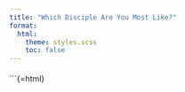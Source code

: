 ```yaml
---
title: "Which Disciple Are You Most Like?"
format:
  html:
    theme: styles.scss
    toc: false
---
```


<div id="quiz"></div>
<div id="result" style="margin-top: 20px; font-weight: bold;"></div>

```{=html}
<script>
const quizData = [
  {
    question: "What's your go-to vibe in a crisis?",
    options: {
      "Take charge and make a plan": ["Peter", "James"],
      "Find a quiet space and think it through": ["Mary of Bethany", "John"],
      "Ask a bunch of questions": ["Thomas", "Philip"],
      "Roll up my sleeves and help": ["Martha", "Andrew"],
      "Show up and stay loyal": ["Mary Magdalene", "Joanna"],
      "Stay calm and speak truth": ["Nathanael", "Matthew"],
      "Turn my energy into action": ["Simon the Zealot"]
    }
  },
  {
    question: "In a group project, you're the one who...",
    options: {
      "Leads the charge and keeps it moving": ["Peter", "James"],
      "Quietly connects people and supports behind the scenes": ["Andrew", "Joanna"],
      "Handles the details and double-checks everything": ["Matthew", "Philip"],
      "Keeps morale up and vibes positive": ["John", "Mary Magdalene"],
      "Keeps the planning on track": ["Martha", "Nathanael"],
      "Throws out the big creative ideas": ["Mary of Bethany", "Simon the Zealot"]
    }
  },
  {
    question: "How do you feel closest to God?",
    options: {
      "Doing something practical and helpful": ["Martha", "Peter"],
      "Soaking in quiet beauty or reflection": ["Mary of Bethany", "John"],
      "Learning something new or asking deep questions": ["Philip", "Matthew"],
      "Wrestling with doubts and honesty": ["Thomas", "Nathanael"],
      "Being there for people who are hurting": ["Mary Magdalene", "Joanna"],
      "Fighting for a cause I care about": ["Simon the Zealot", "James"]
    }
  },
  {
    question: "What kind of people do you click with?",
    options: {
      "Natural leaders": ["Peter", "James"],
      "Quiet deep thinkers": ["Thomas", "Mary of Bethany"],
      "Loyal ride-or-dies": ["John", "Mary Magdalene"],
      "People who’ve been through stuff": ["Matthew", "Joanna"],
      "Straight shooters": ["Nathanael", "Martha"],
      "The kind and helpful types": ["Andrew", "Philip"]
    }
  },
  {
    question: "What’s your fail moment recovery style?",
    options: {
      "Own it and bounce back": ["Peter", "Thomas"],
      "Feel down but keep going": ["Mary Magdalene", "John"],
      "Quietly fix things if I can": ["Martha", "Andrew"],
      "Reflect deeply, maybe journal about it": ["Mary of Bethany", "Nathanael"],
      "Use it to make a comeback story": ["Simon the Zealot", "Matthew"]
    }
  },
  {
    question: "Your friends would say you...",
    options: {
      "Always step up when needed": ["Peter", "Martha"],
      "Really *see* and listen to people": ["Mary of Bethany", "John"],
      "Ask the most thoughtful questions": ["Thomas", "Philip"],
      "Are always there when it counts": ["Mary Magdalene", "Joanna"],
      "Keep it real and honest": ["Nathanael", "Matthew"],
      "Bring the fire and the passion": ["Simon the Zealot", "James"]
    }
  },
  {
    question: "How do you love to help others?",
    options: {
      "Solving the problem": ["Philip", "Martha"],
      "Just being present": ["John", "Mary Magdalene"],
      "Introducing them to something meaningful": ["Andrew", "Peter"],
      "Speaking encouragement or truth": ["Nathanael", "Matthew"],
      "Giving what I can and opening doors": ["Joanna", "Mary of Bethany"],
      "Shaking things up for good": ["Simon the Zealot", "James"]
    }
  },
  {
    question: "What gets you out of bed in the morning?",
    options: {
      "Big ideas that inspire me": ["Simon the Zealot", "Mary of Bethany"],
      "Good conversations with real people": ["Thomas", "John"],
      "Crossing things off my to-do list": ["Martha", "Philip"],
      "Helping people feel at home": ["Andrew", "Joanna"],
      "Watching people grow and change": ["Peter", "Matthew"]
    }
  },
  {
    question: "What’s a habit you're working on?",
    options: {
      "Chilling out and letting go of control": ["Peter", "Martha"],
      "Speaking up when I have something to say": ["Andrew", "Mary of Bethany"],
      "Letting go of the need to understand everything": ["Philip", "Thomas"],
      "Remembering I don’t have to do it all": ["Joanna", "Mary Magdalene"],
      "Being bold *and* kind": ["James", "Simon the Zealot"]
    }
  },
  {
    question: "What are you really chasing in your faith?",
    options: {
      "Living with purpose and direction": ["Peter", "Simon the Zealot"],
      "Peace and closeness with God": ["John", "Mary of Bethany"],
      "Truth that I can hold onto": ["Thomas", "Philip"],
      "Healing and belonging": ["Mary Magdalene", "Joanna"],
      "Becoming more grounded and humble": ["Matthew", "Nathanael"],
      "Loving people through action": ["Martha", "Andrew"]
    }
  }
];

const quizDiv = document.getElementById("quiz");
quizData.forEach((q, i) => {
  const qContainer = document.createElement("div");
  qContainer.innerHTML = `<p><strong>${i + 1}. ${q.question}</strong></p>`;
  Object.entries(q.options).forEach(([text, disciples]) => {
    const id = `q${i}_${text.replace(/\s+/g, "_")}`;
    qContainer.innerHTML += `
      <label>
        <input type="radio" name="q${i}" value="${disciples.join(",")}">
        ${text}
      </label><br>
    `;
  });
  quizDiv.appendChild(qContainer);
});

const submitBtn = document.createElement("button");
submitBtn.textContent = "Get My Disciple Match";
submitBtn.onclick = () => {
  const result = {};
  quizData.forEach((q, i) => {
    const selected = document.querySelector(`input[name="q${i}"]:checked`);
    if (selected) {
      selected.value.split(",").forEach(name => {
        name = name.trim();
        result[name] = (result[name] || 0) + 1;
      });
    }
  });
  const sorted = Object.entries(result).sort((a, b) => b[1] - a[1]);
  document.getElementById("result").innerHTML = sorted.length
  ? `You are most like: <a href="./disciples/${sorted[0][0].toLowerCase().replace(/\s+/g, '-')}.html" target="_blank">${sorted[0][0]}</a>`
  : "Please answer all questions.";

};
quizDiv.appendChild(submitBtn);
</script>
